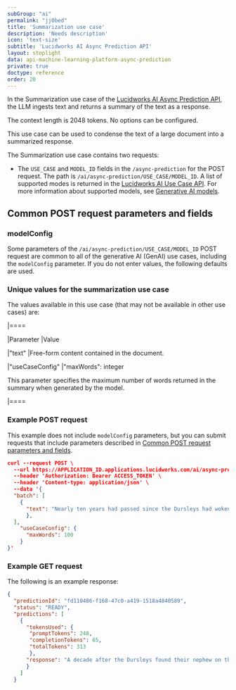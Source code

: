 ```yaml
---
subGroup: "ai"
permalink: "jj0bed"
title: 'Summarization use case'
description: 'Needs description'
icon: 'text-size'
subtitle: 'Lucidworks AI Async Prediction API'
layout: stoplight
data: api-machine-learning-platform-async-prediction
private: true
doctype: reference
order: 20
---
```


In the Summarization use case of the [Lucidworks AI Async Prediction API](/lw-platform/ai/55ug0f/async-prediction-api), the LLM ingests text and returns a summary of the text as a response. 

The context length is 2048 tokens. No options can be configured.

This use case can be used to condense the text of a large document into a summarized response.

The Summarization use case contains two requests:

* The `USE_CASE` and `MODEL_ID` fields in the `/async-prediction` for the POST request. The path is `/ai/async-prediction/USE_CASE/MODEL_ID`. A list of supported modes is returned in the [Lucidworks AI Use Case API](/lw-platform/ai/0stpyb/use-case-api). For more information about supported models, see [Generative AI models](/lw-platform/ai/r7ai90/generative-ai#generative-ai-models).

## Common POST request parameters and fields 

### modelConfig

Some parameters of the `/ai/async-prediction/USE_CASE/MODEL_ID` POST request are common to all of the generative AI (GenAI) use cases, including the `modelConfig` parameter. If you do not enter values, the following defaults are used.

### Unique values for the summarization use case

The values available in this use case (that may not be available in other use cases) are:

|====

|Parameter |Value

|"text" |Free-form content contained in the document.

|"useCaseConfig" |"maxWords": integer

This parameter specifies the maximum number of words returned in the summary when generated by the model.

|====

### Example POST request

This example does not include `modelConfig` parameters, but you can submit requests that include parameters described in [Common POST request parameters and fields](#common-post-request-parameters-and-fields).

```json
curl --request POST \
  --url https://APPLICATION_ID.applications.lucidworks.com/ai/async-prediction/summarization/MODEL_ID \
  --header 'Authorization: Bearer ACCESS_TOKEN' \
  --header 'Content-type: application/json' \
  --data '{
  "batch": [
    {
      "text": "Nearly ten years had passed since the Dursleys had woken up to find their nephew on the front step, but Privet Drive had hardly changed at all. The sun rose on the same tidy front gardens and lit up the brass number four on the Dursleys'\'' front door; it crept into their living room, which was almost exactly the same as it had been on the night when Mr. Dursley had seen that fateful news report about the owls. Only the photographs on the mantelpiece really showed how much time had passed. Ten years ago, there had been lots of pictures of what looked like a large pink beach ball wearing different-colored bonnets - but Dudley Dursley was no longer a baby, and now the photographs showed a large blond boy riding his first bicycle, on a carousel at the fair, playing a computer game with his father, being hugged and kissed by his mother. The room held no sign at all that another boy lived in the house, too."
      },
  ],
    "useCaseConfig": {
      "maxWords": 100
    }
}'
```

### Example GET request

The following is an example response:

```json
{
  "predictionId": "fd110486-f168-47c0-a419-1518a4840589",
  "status": "READY",
  "predictions": [
    {
      "tokensUsed": {
       "promptTokens": 248,
       "completionTokens": 65,
       "totalTokens": 313
       },
      "response": "A decade after the Dursleys found their nephew on their doorstep, Privet Drive remains largely unchanged. The only noticeable difference is in the family photographs, which now depict Dudley Dursley as a large blond boy engaged in various activities, replacing his baby pictures. There is no indication of another boy living in the house."
      }
    ]
  }
```
